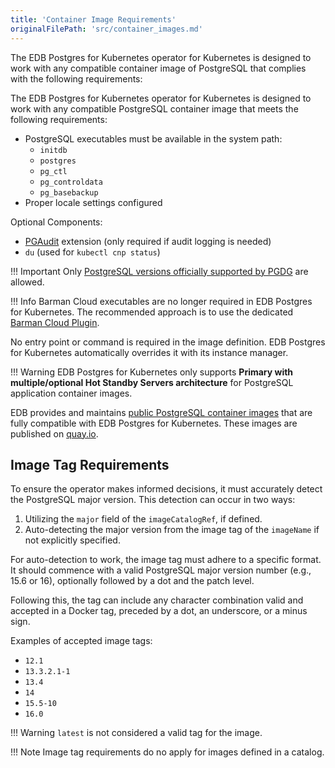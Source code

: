 ```yaml
---
title: 'Container Image Requirements'
originalFilePath: 'src/container_images.md'
---
```




The EDB Postgres for Kubernetes operator for Kubernetes is designed to
work with any compatible container image of PostgreSQL that complies
with the following requirements:


The EDB Postgres for Kubernetes operator for Kubernetes is designed to work with any
compatible PostgreSQL container image that meets the following requirements:

-   PostgreSQL executables must be available in the system path:
    -   `initdb`
    -   `postgres`
    -   `pg_ctl`
    -   `pg_controldata`
    -   `pg_basebackup`
-   Proper locale settings configured

Optional Components:

-   [PGAudit](https://www.pgaudit.org/) extension (only required if audit logging
    is needed)
-   `du` (used for `kubectl cnp status`)

!!! Important
    Only [PostgreSQL versions officially supported by PGDG](https://postgresql.org/) are allowed.

!!! Info
    Barman Cloud executables are no longer required in EDB Postgres for Kubernetes. The
    recommended approach is to use the dedicated [Barman Cloud Plugin](https://github.com/cloudnative-pg/plugin-barman-cloud).

No entry point or command is required in the image definition. EDB Postgres for Kubernetes
automatically overrides it with its instance manager.

!!! Warning
    EDB Postgres for Kubernetes only supports **Primary with multiple/optional Hot Standby
    Servers architecture** for PostgreSQL application container images.

EDB provides and maintains
[public PostgreSQL container images](https://github.com/enterprisedb/docker-postgres)
that are fully compatible with EDB Postgres for Kubernetes. These images are published on
[quay.io](https://quay.io/enterprisedb/postgresql).

## Image Tag Requirements

To ensure the operator makes informed decisions, it must accurately detect the
PostgreSQL major version. This detection can occur in two ways:

1.  Utilizing the `major` field of the `imageCatalogRef`, if defined.
2.  Auto-detecting the major version from the image tag of the `imageName` if
    not explicitly specified.

For auto-detection to work, the image tag must adhere to a specific format. It
should commence with a valid PostgreSQL major version number (e.g., 15.6 or
16), optionally followed by a dot and the patch level.

Following this, the tag can include any character combination valid and
accepted in a Docker tag, preceded by a dot, an underscore, or a minus sign.

Examples of accepted image tags:

-   `12.1`
-   `13.3.2.1-1`
-   `13.4`
-   `14`
-   `15.5-10`
-   `16.0`

!!! Warning
    `latest` is not considered a valid tag for the image.

!!! Note
    Image tag requirements do no apply for images defined in a catalog.
